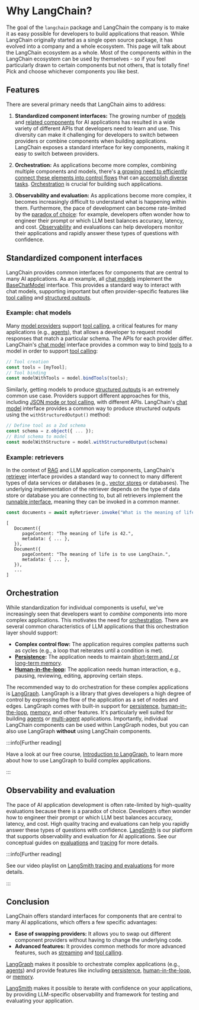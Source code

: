# Why LangChain?

The goal of the `langchain` package and LangChain the company is to make it as easy possible for developers to build applications that reason.
While LangChain originally started as a single open source package, it has evolved into a company and a whole ecosystem.
This page will talk about the LangChain ecosystem as a whole.
Most of the components within in the LangChain ecosystem can be used by themselves - so if you feel particularly drawn to certain components but not others, that is totally fine! Pick and choose whichever components you like best.

## Features

There are several primary needs that LangChain aims to address:

1. **Standardized component interfaces:** The growing number of [models](/docs/integrations/chat/) and [related components](/docs/integrations/vectorstores/) for AI applications has resulted in a wide variety of different APIs that developers need to learn and use.
   This diversity can make it challenging for developers to switch between providers or combine components when building applications.
   LangChain exposes a standard interface for key components, making it easy to switch between providers.

2. **Orchestration:** As applications become more complex, combining multiple components and models, there's [a growing need to efficiently connect these elements into control flows](https://lilianweng.github.io/posts/2023-06-23-agent/) that can [accomplish diverse tasks](https://www.sequoiacap.com/article/generative-ais-act-o1/).
   [Orchestration](<https://en.wikipedia.org/wiki/Orchestration_(computing)>) is crucial for building such applications.

3. **Observability and evaluation:** As applications become more complex, it becomes increasingly difficult to understand what is happening within them.
   Furthermore, the pace of development can become rate-limited by the [paradox of choice](https://en.wikipedia.org/wiki/Paradox_of_choice):
   for example, developers often wonder how to engineer their prompt or which LLM best balances accuracy, latency, and cost.
   [Observability](https://en.wikipedia.org/wiki/Observability) and evaluations can help developers monitor their applications and rapidly answer these types of questions with confidence.

## Standardized component interfaces

LangChain provides common interfaces for components that are central to many AI applications.
As an example, all [chat models](/docs/concepts/chat_models/) implement the [BaseChatModel](https://api.js.langchain.com/classes/_langchain_core.language_models_chat_models.BaseChatModel.html) interface.
This provides a standard way to interact with chat models, supporting important but often provider-specific features like [tool calling](/docs/concepts/tool_calling/) and [structured outputs](/docs/concepts/structured_outputs/).

### Example: chat models

Many [model providers](/docs/concepts/chat_models/) support [tool calling](/docs/concepts/tool_calling/), a critical features for many applications (e.g., [agents](https://langchain-ai.github.io/langgraphjs/concepts/agentic_concepts/)), that allows a developer to request model responses that match a particular schema.
The APIs for each provider differ.
LangChain's [chat model](/docs/concepts/chat_models/) interface provides a common way to bind [tools](/docs/concepts/tools) to a model in order to support [tool calling](/docs/concepts/tool_calling/):

```typescript
// Tool creation
const tools = [myTool];
// Tool binding
const modelWithTools = model.bindTools(tools);
```

Similarly, getting models to produce [structured outputs](/docs/concepts/structured_outputs/) is an extremely common use case.
Providers support different approaches for this, including [JSON mode or tool calling](https://platform.openai.com/docs/guides/structured-outputs), with different APIs.
LangChain's [chat model](/docs/concepts/chat_models/) interface provides a common way to produce structured outputs using the `withStructuredOutput()` method:

```typescript
// Define tool as a Zod schema
const schema = z.object({ ... });
// Bind schema to model
const modelWithStructure = model.withStructuredOutput(schema)
```

### Example: retrievers

In the context of [RAG](/docs/concepts/rag/) and LLM application components, LangChain's [retriever](/docs/concepts/retrievers/) interface provides a standard way to connect to many different types of data services or databases (e.g., [vector stores](/docs/concepts/vectorstores) or databases).
The underlying implementation of the retriever depends on the type of data store or database you are connecting to, but all retrievers implement the [runnable interface](/docs/concepts/runnables/), meaning they can be invoked in a common manner.

```typescript
const documents = await myRetriever.invoke("What is the meaning of life?");
```

```text
[
   Document({
      pageContent: "The meaning of life is 42.",
      metadata: { ... },
   }),
   Document({
      pageContent: "The meaning of life is to use LangChain.",
      metadata: { ... },
   }),
   ...
]
```

## Orchestration

While standardization for individual components is useful, we've increasingly seen that developers want to _combine_ components into more complex applications.
This motivates the need for [orchestration](<https://en.wikipedia.org/wiki/Orchestration_(computing)>).
There are several common characteristics of LLM applications that this orchestration layer should support:

- **Complex control flow:** The application requires complex patterns such as cycles (e.g., a loop that reiterates until a condition is met).
- **[Persistence](https://langchain-ai.github.io/langgraphjs/concepts/persistence/):** The application needs to maintain [short-term and / or long-term memory](https://langchain-ai.github.io/langgraphjs/concepts/memory/).
- **[Human-in-the-loop](https://langchain-ai.github.io/langgraphjs/concepts/human_in_the_loop/):** The application needs human interaction, e.g., pausing, reviewing, editing, approving certain steps.

The recommended way to do orchestration for these complex applications is [LangGraph](https://langchain-ai.github.io/langgraphjs/concepts/high_level/).
LangGraph is a library that gives developers a high degree of control by expressing the flow of the application as a set of nodes and edges.
LangGraph comes with built-in support for [persistence](https://langchain-ai.github.io/langgraphjs/concepts/persistence/), [human-in-the-loop](https://langchain-ai.github.io/langgraphjs/concepts/human_in_the_loop/), [memory](https://langchain-ai.github.io/langgraphjs/concepts/memory/), and other features.
It's particularly well suited for building [agents](https://langchain-ai.github.io/langgraphjs/concepts/agentic_concepts/) or [multi-agent](https://langchain-ai.github.io/langgraphjs/concepts/multi_agent/) applications.
Importantly, individual LangChain components can be used within LangGraph nodes, but you can also use LangGraph **without** using LangChain components.

:::info[Further reading]

Have a look at our free course, [Introduction to LangGraph](https://academy.langchain.com/courses/intro-to-langgraph), to learn more about how to use LangGraph to build complex applications.

:::

## Observability and evaluation

The pace of AI application development is often rate-limited by high-quality evaluations because there is a paradox of choice.
Developers often wonder how to engineer their prompt or which LLM best balances accuracy, latency, and cost.
High quality tracing and evaluations can help you rapidly answer these types of questions with confidence.
[LangSmith](https://docs.smith.langchain.com/) is our platform that supports observability and evaluation for AI applications.
See our conceptual guides on [evaluations](https://docs.smith.langchain.com/concepts/evaluation) and [tracing](https://docs.smith.langchain.com/concepts/tracing) for more details.

:::info[Further reading]

See our video playlist on [LangSmith tracing and evaluations](https://youtube.com/playlist?list=PLfaIDFEXuae0um8Fj0V4dHG37fGFU8Q5S&feature=shared) for more details.

:::

## Conclusion

LangChain offers standard interfaces for components that are central to many AI applications, which offers a few specific advantages:

- **Ease of swapping providers:** It allows you to swap out different component providers without having to change the underlying code.
- **Advanced features:** It provides common methods for more advanced features, such as [streaming](/docs/concepts/runnables/#streaming) and [tool calling](/docs/concepts/tool_calling/).

[LangGraph](https://langchain-ai.github.io/langgraphjs/concepts/high_level/) makes it possible to orchestrate complex applications (e.g., [agents](/docs/concepts/agents/)) and provide features like including [persistence](https://langchain-ai.github.io/langgraphjs/concepts/persistence/), [human-in-the-loop](https://langchain-ai.github.io/langgraphjs/concepts/human_in_the_loop/), or [memory](https://langchain-ai.github.io/langgraphjs/concepts/memory/).

[LangSmith](https://docs.smith.langchain.com/) makes it possible to iterate with confidence on your applications, by providing LLM-specific observability and framework for testing and evaluating your application.
